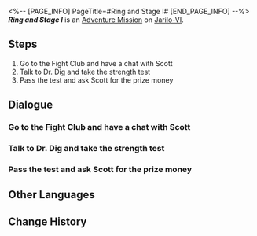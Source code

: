 <%-- [PAGE_INFO]
PageTitle=#Ring and Stage I#
[END_PAGE_INFO] --%>
{{Stub|Dialogue.}}
{{Mission Infobox
|id            = 2010701
|title         = 
|image         = <!--Mission Ring and Stage I.png-->
|type          = Adventure
|event_name    = 
|chapter       = 
|requirements  = 
* [[Trailblaze Mission]] ''[[Not Good With Farewells]]'' completed
* Reach [[Trailblaze Level]] 16
|summary       = You passed the test in the arena and claimed (a portion of) the promised prize money from Scott.
|characters    = Trailblazer
|startLocation = [[Jarilo-VI]] - [[Boulder Town]]
|world         = Jarilo-VI
|area          = Boulder Town
|prev          = 
|next          = Ring and Stage II
|rewards       = Credit*15,000
}}
'''''Ring and Stage I''''' is an [[Adventure Mission]] on [[Jarilo-VI]].

==Steps==
# Go to the Fight Club and have a chat with Scott
# Talk to Dr. Dig and take the strength test
# Pass the test and ask Scott for the prize money

<!--
==Gameplay Notes==

--><!--
==Trial Character==

-->
==Dialogue==
{{Stub Dialogue}}
{{Dialogue End}}

===Go to the Fight Club and have a chat with Scott===
{{Mission Description|type=adventure|location=Boulder Town|update|Dr. Dig, the manager of the Fight Club, sends you a message, saying that his boss is trying to hatch a new business idea.<br />He also mentions "big money." Have a chat with Scott when you have the time.}}
{{Dialogue Start}}
:{{tx}}
{{Dialogue End}}

===Talk to Dr. Dig and take the strength test===
{{Mission Description|type=adventure|location=Fight Club|update|You accept Scott's invitation to participate in the competition, even though you know this is exactly what he wants. You're curious about the unknown challenge, so you decide to give it a try. Dr. Dig has arranged an opponent for you.}}
{{Dialogue Start}}
:{{tx}}
{{Dialogue End}}

===Pass the test and ask Scott for the prize money===
{{Mission Description|type=adventure|location=Boulder Town|update|As you expected, this kind of test is not challenging at all for a skillful person like you. Since you've passed the test in the arena, it's time to ask Scott for the prize money he promised.}}
{{Dialogue Start}}
:{{tx}}
{{Dialogue End}}

==Other Languages==
{{Other Languages
|en   = Ring and Stage I
|zhs  = 拳台即戏台•上
|zht  = 拳台即戲台•上
|ja   = リング即ち舞台である・上
|ko   = 링이 곧 무대•상
|es   = El ring es el escenario I
|fr   = Le ring et la scène I
|ru   = Ринг и сцена I
|th   = เวทีท้าประลอง 1
|vi   = Võ Đài Là Sân Khấu-Thượng
|de   = Ring und Bühne I
|id   = Panggung Tinju Adalah Panggung Pertunjukan 1
|pt   = Arena e Palco I
}}

==Change History==
{{Change History|1.0}}
